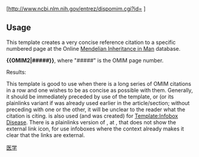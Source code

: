 [http://www.ncbi.nlm.nih.gov/entrez/dispomim.cgi?id={{{1}}} {{{1}}}]<noinclude>
==Usage==
This template creates a very concise reference citation to a specific numbered page at the Online [[Mendelian Inheritance in Man]] database.

'''<nowiki>{{OMIM2|#####}}</nowiki>''', where "#####" is the OMIM page number.

Results: {{OMIM2|12345}}

This template is good to use when there is a long series of OMIM citations in a row and one wishes to be as concise as possible with them.  Generally, it should be immediately preceded by use of the {{tl|OMIM}} template, or {{tl|OMIM3}} (or its plainlinks variant {{tl|OMIM5}} if {{tl|OMIM}} was already used earlier in the article/section; without preceding {{tl|OMIM2}} with one or the other, it will be unclear to the reader what the citation is citing.   {{tl|OMIM2}} is also used (and was created) for [[Template:Infobox Disease]].  There is a plainlinks version of {{tl|OMIM2}}, at {{tl|OMIM4}}, that does not show the external link icon, for use infoboxes where the context already makes it clear that the links are external.

[[Category:医学模板|{{PAGENAME}}]]
[[Category:外部资源模板|医学]]

</noinclude>